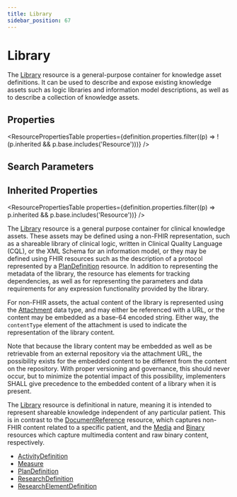 ```yaml
---
title: Library
sidebar_position: 67
---
```


# Library

The <a href="/docs/api/fhir/resources/library">Library</a> resource is a general-purpose container for knowledge asset definitions. It can be used to describe and expose existing knowledge assets such as logic libraries and information model descriptions, as well as to describe a collection of knowledge assets.

<Tabs queryString="intro-section">
<TabItem value="schema" label="Schema" default>


## Properties


<ResourcePropertiesTable properties={definition.properties.filter((p) => !(p.inherited && p.base.includes('Resource')))} />

## Search Parameters

<SearchParamsTable searchParams={definition.searchParameters} />

## Inherited Properties

<ResourcePropertiesTable properties={definition.properties.filter((p) => p.inherited && p.base.includes('Resource'))} />

</TabItem>
  <TabItem value="usage" label="Usage">
    <div> <a name="bnc"></a>   <p>The <a href="/docs/api/fhir/resources/library">Library</a> resource is a general purpose container for clinical knowledge assets. These assets may be defined using a non-FHIR representation, such as a shareable library of clinical logic, written in Clinical Quality Language (CQL), or the XML Schema for an information model, or they may be defined using FHIR resources such as the description of a protocol represented by a <a href="/docs/api/fhir/resources/plandefinition">PlanDefinition</a> resource. In addition to representing the metadata of the library, the resource has elements for tracking dependencies, as well as for representing the parameters and data requirements for any expression functionality provided by the library.</p>  <p>For non-FHIR assets, the actual content of the library is represented using the <a href="/docs/api/fhir/datatypes/attachment">Attachment</a> data type, and may either be referenced with a URL, or the content may be embedded as a base-64 encoded string. Either way, the <code>contentType</code> element of the attachment is used to indicate the representation of the library content.</p>  <p>Note that because the library content may be embedded as well as be retrievable from an external repository via the attachment URL, the possibility exists for the embedded content to be different from the content on the repository. With proper versioning and governance, this should never occur, but to minimize the potential impact of this possibility, implementers SHALL give precedence to the embedded content of a library when it is present.</p>  </div>
    </TabItem>
  <TabItem value="relationships" label="Relationships">
    <div>  <p>The <a href="/docs/api/fhir/resources/library">Library</a> resource is definitional in nature, meaning it is intended to represent shareable knowledge independent of any particular patient. This is in contrast to the <a href="/docs/api/fhir/resources/documentreference">DocumentReference</a> resource, which captures non-FHIR content related to a specific patient, and the <a href="/docs/api/fhir/resources/media">Media</a> and <a href="/docs/api/fhir/resources/binary">Binary</a> resources which capture multimedia content and raw binary content, respectively.</p> </div>
    </TabItem>
  
  <TabItem value="referencedBy" label="Referenced By">
    <ul><li><a href="/docs/api/fhir/resources/activitydefinition">ActivityDefinition</a></li>
<li><a href="/docs/api/fhir/resources/measure">Measure</a></li>
<li><a href="/docs/api/fhir/resources/plandefinition">PlanDefinition</a></li>
<li><a href="/docs/api/fhir/resources/researchdefinition">ResearchDefinition</a></li>
<li><a href="/docs/api/fhir/resources/researchelementdefinition">ResearchElementDefinition</a></li></ul>
    </TabItem>

</Tabs>
